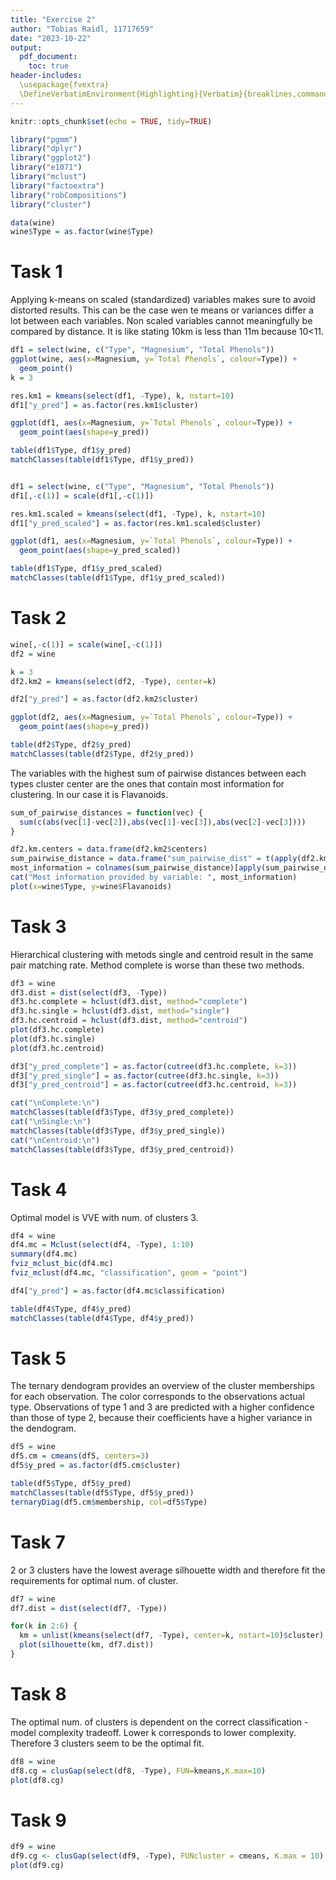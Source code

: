 ```yaml
---
title: "Exercise 2"
author: "Tobias Raidl, 11717659"
date: "2023-10-22"
output:
  pdf_document:
    toc: true
header-includes:
  \usepackage{fvextra}
  \DefineVerbatimEnvironment{Highlighting}{Verbatim}{breaklines,commandchars=\\\{\}}
---
```


```r
knitr::opts_chunk$set(echo = TRUE, tidy=TRUE)
```

```r
library("pgmm")
library("dplyr")
library("ggplot2")
library("e1071")
library("mclust")
library("factoextra")
library("robCompositions")
library("cluster")

data(wine)
wine$Type = as.factor(wine$Type)

```
# Task 1
Applying k-means on scaled (standardized) variables makes sure to avoid distorted results. This can be the case wen te means or variances differ a lot between each variables. Non scaled variables cannot meaningfully be compared by distance. It is like stating 10km is less than 11m because 10<11.
```r
df1 = select(wine, c("Type", "Magnesium", "Total Phenols"))
ggplot(wine, aes(x=Magnesium, y=`Total Phenols`, colour=Type)) +
  geom_point()
k = 3

res.km1 = kmeans(select(df1, -Type), k, nstart=10)
df1["y_pred"] = as.factor(res.km1$cluster)

ggplot(df1, aes(x=Magnesium, y=`Total Phenols`, colour=Type)) +
  geom_point(aes(shape=y_pred))

table(df1$Type, df1$y_pred)
matchClasses(table(df1$Type, df1$y_pred))


df1 = select(wine, c("Type", "Magnesium", "Total Phenols"))
df1[,-c(1)] = scale(df1[,-c(1)])

res.km1.scaled = kmeans(select(df1, -Type), k, nstart=10)
df1["y_pred_scaled"] = as.factor(res.km1.scaled$cluster)

ggplot(df1, aes(x=Magnesium, y=`Total Phenols`, colour=Type)) +
  geom_point(aes(shape=y_pred_scaled))

table(df1$Type, df1$y_pred_scaled)
matchClasses(table(df1$Type, df1$y_pred_scaled))
```

# Task 2

```r
wine[,-c(1)] = scale(wine[,-c(1)])
df2 = wine

k = 3
df2.km2 = kmeans(select(df2, -Type), center=k)

df2["y_pred"] = as.factor(df2.km2$cluster)

ggplot(df2, aes(x=Magnesium, y=`Total Phenols`, colour=Type)) +
  geom_point(aes(shape=y_pred))

table(df2$Type, df2$y_pred)
matchClasses(table(df2$Type, df2$y_pred))
```
The variables with the highest sum of pairwise distances between each types cluster center are the ones that contain most information for clustering. In our case it is Flavanoids.
```r
sum_of_pairwise_distances = function(vec) {
  sum(c(abs(vec[1]-vec[2]),abs(vec[1]-vec[3]),abs(vec[2]-vec[3])))
}

df2.km.centers = data.frame(df2.km2$centers)
sum_pairwise_distance = data.frame("sum_pairwise_dist" = t(apply(df2.km.centers, 2, FUN=sum_of_pairwise_distances)))
most_information = colnames(sum_pairwise_distance)[apply(sum_pairwise_distance, 1, which.max)]
cat("Most information provided by variable: ", most_information)
plot(x=wine$Type, y=wine$Flavanoids)
```

# Task 3
Hierarchical clustering with metods single and centroid result in the same pair matching rate. Method complete is worse than these two methods.
```r
df3 = wine
df3.dist = dist(select(df3, -Type))
df3.hc.complete = hclust(df3.dist, method="complete")
df3.hc.single = hclust(df3.dist, method="single")
df3.hc.centroid = hclust(df3.dist, method="centroid")
plot(df3.hc.complete)
plot(df3.hc.single)
plot(df3.hc.centroid)

df3["y_pred_complete"] = as.factor(cutree(df3.hc.complete, k=3))
df3["y_pred_single"] = as.factor(cutree(df3.hc.single, k=3))
df3["y_pred_centroid"] = as.factor(cutree(df3.hc.centroid, k=3))

cat("\nComplete:\n")
matchClasses(table(df3$Type, df3$y_pred_complete))
cat("\nSingle:\n")
matchClasses(table(df3$Type, df3$y_pred_single))
cat("\nCentroid:\n")
matchClasses(table(df3$Type, df3$y_pred_centroid))
```

# Task 4
Optimal model is VVE with num. of clusters 3.
```r
df4 = wine
df4.mc = Mclust(select(df4, -Type), 1:10)
summary(df4.mc)
fviz_mclust_bic(df4.mc)
fviz_mclust(df4.mc, "classification", geom = "point")

df4["y_pred"] = as.factor(df4.mc$classification)

table(df4$Type, df4$y_pred)
matchClasses(table(df4$Type, df4$y_pred))
```

# Task 5
The ternary dendogram provides an overview of the cluster memberships for each observation. The color corresponds to the observations actual type.  Observations of type 1 and 3 are predicted with a higher confidence than those of type 2, because their coefficients have a higher variance in the dendogram.
```r
df5 = wine
df5.cm = cmeans(df5, centers=3)
df5$y_pred = as.factor(df5.cm$cluster)

table(df5$Type, df5$y_pred)
matchClasses(table(df5$Type, df5$y_pred))
ternaryDiag(df5.cm$membership, col=df5$Type)
```

# Task 7
2 or 3 clusters have the lowest average silhouette width and therefore fit the requirements for optimal num. of cluster.
```r
df7 = wine
df7.dist = dist(select(df7, -Type))

for(k in 2:6) {
  km = unlist(kmeans(select(df7, -Type), center=k, nstart=10)$cluster)
  plot(silhouette(km, df7.dist))
}
```

# Task 8
The optimal num. of clusters is dependent on the correct classification - model complexity tradeoff. Lower k corresponds to lower complexity. Therefore 3 clusters seem to be the optimal fit.
```r
df8 = wine
df8.cg = clusGap(select(df8, -Type), FUN=kmeans,K.max=10)
plot(df8.cg)

```
# Task 9
```r
df9 = wine
df9.cg <- clusGap(select(df9, -Type), FUNcluster = cmeans, K.max = 10)
plot(df9.cg)
```
